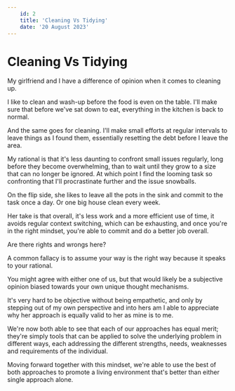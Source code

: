 ```yaml
---
    id: 2
    title: 'Cleaning Vs Tidying'
    date: '20 August 2023'
---
```


# Cleaning Vs Tidying

My girlfriend and I have a difference of opinion when it comes to cleaning up.

I like to clean and wash-up before the food is even on the table.
I'll make sure that before we've sat down to eat, everything in the kitchen is back to normal.

And the same goes for cleaning.
I'll make small efforts at regular intervals to leave things as I found them,
essentially resetting the debt before I leave the area.

My rational is that it's less daunting to confront small issues regularly,
long before they become overwhelming, than to wait until they grow to a size that can no longer be ignored.
At which point I find the looming task so confronting that I'll procrastinate further and the issue snowballs.

On the flip side, she likes to leave all the pots in the sink and commit to the task once a day.
Or one big house clean every week.

Her take is that overall, it's less work and a more efficient use of time,
it avoids regular context switching, which can be exhausting,
and once you're in the right mindset, you're able to commit and do a better job overall.

Are there rights and wrongs here?

A common fallacy is to assume your way is the right way because it speaks to your rational.

You might agree with either one of us,
but that would likely be a subjective opinion biased towards your own unique thought mechanisms.

It's very hard to be objective without being empathetic,
and only by stepping out of my own perspective and into hers
am I able to appreciate why her approach is equally valid to her as mine is to me.

We're now both able to see that each of our approaches has equal merit;
they're simply tools that can be applied to solve the underlying problem in different ways,
each addressing the different strengths, needs, weaknesses and requirements of the individual.

Moving forward together with this mindset,
we're able
to use the best of both approaches
to promote a living environment that's better than either single approach alone.